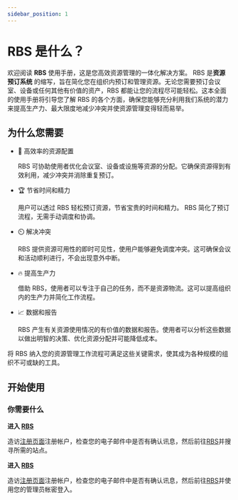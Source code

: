 ```yaml
---
sidebar_position: 1
---
```




# RBS 是什么？

欢迎阅读 **RBS** 使用手册，这是您高效资源管理的一体化解决方案。 RBS 是<span class='rbs'>**资源预订系统**</span> 的缩写，旨在简化您在组织内预订和管理资源。无论您需要预订会议室、设备或任何其他有价值的资产，RBS 都能让您的流程尽可能轻松。这本全面的使用手册将引导您了解 RBS 的各个方面，确保您能够充分利用我们系统的潜力来提高生产力、最大限度地减少冲突并使资源管理变得轻而易举。

## 为什么您需要

- 🚀 高效率的资源配置

  RBS 可协助使用者优化会议室、设备或设施等资源的分配。它确保资源得到有效利用，减少冲突并消除重复预订。

- 🏆 节省时间和精力

  用户可以透过 RBS 轻松预订资源，节省宝贵的时间和精力。 RBS 简化了预订流程，无需手动调度和协调。

- ⏲️ 解决冲突

  RBS 提供资源可用性的即时可见性，使用户能够避免调度冲突。这可确保会议和活动顺利进行，不会出现意外中断。

- 🔥 提高生产力

  借助 RBS，使用者可以专注于自己的任务，而不是资源物流。这可以提高组织内的生产力并简化工作流程。

- 📈 数据和报告

  RBS 产生有关资源使用情况的有价值的数据和报告。使用者可以分析这些数据以做出明智的决策、优化资源分配并可能降低成本。

将 RBS 纳入您的资源管理工作流程可满足这些关键需求，使其成为各种规模的组织不可或缺的工具。

## 开始使用

### 你需要什么

<Tabs>
  <TabItem value="user" label="顾客（员工）" >

**进入 [RBS](https://10.62.172.106/rbs)**

造访[注册页面](https://10.62.172.106/rbs/register)注册帐户，检查您的电子邮件中是否有确认讯息，然后前往[RBS](https://10.62.172.106/rbs)并搜寻所需的站点。

  </TabItem>
  <TabItem value="admin" label="管理员" default>

**进入 [RBS](https://10.62.172.106/rbs-admin)**

造访[注册页面](https://10.62.172.106/rbs-admin)注册帐户，检查您的电子邮件中是否有确认讯息，然后前往[RBS](https://10.62.172.106/rbs-admin)并使用您的管理员帐密登入。

  </TabItem>
</Tabs>
